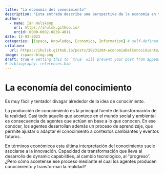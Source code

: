 ```yaml
---
title: "La economía del conocimiento"
description: "Esta entrada describe una perspectiva de la economía en términos informaciones y del conocimiento."
author:
  - name: Ian Hulskamp
    url: https://ihulsk.github.io/
    orcid: 0000-0002-0839-4011
date: 12-03-2023
categories: [Ispace, Knowledge, Economics, Information] # self-defined categories
citation: 
  url: https://ihulsk.github.io/posts/20231204-economiaDelConocimiento/ 
image: ispace-blog.png
draft: true # setting this to `true` will prevent your post from appearing on your listing page until you're ready!
# bibliography: references.bib
---
```


# La economía del conocimiento
Es muy fácil y tentador divagar alrededor de la idea de conocimiento. 

La producción de conocimiento es la principal fuente de transformación de la realidad. Casi todo aquello que acontece en el mundo social y ambiental es consecuencia de agentes que actúan en base a lo que conocen. En ese conocer, los agentes desarrollan además un proceso de aprendizaje, que permite ajustar o adaptar el conocimiento a contextos cambiantes y eventos futuros. 

En términos económicos esta última interpretación del conocimiento suele asociarse a la innovación. Capacidad de transformación que lleva al desarrollo de dynamic capabilities, al cambio tecnológico, al "progreso". ¿Pero cómo acontense ese proceso mediante el cual los agentes producen conocimiento y transforman la realidad?